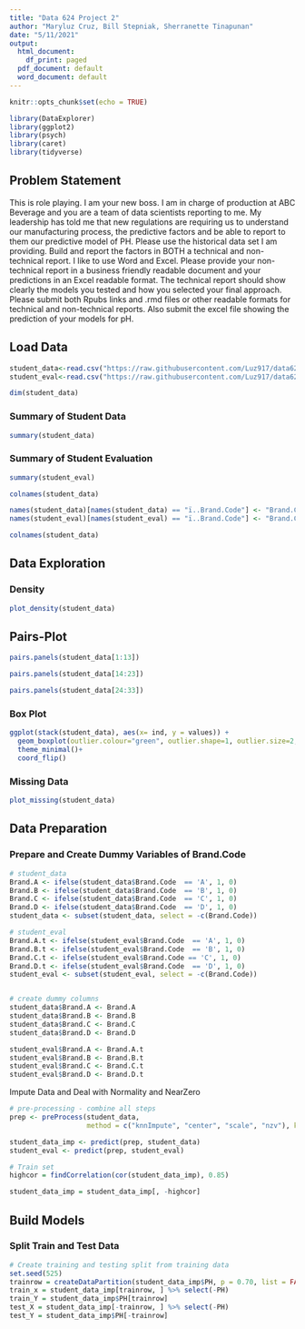 ---
title: "Data 624 Project 2"
author: "Maryluz Cruz, Bill Stepniak, Sherranette Tinapunan"
date: "5/11/2021"
output:
  html_document:
    df_print: paged
  pdf_document: default
  word_document: default
---

```{r setup, include=FALSE}
knitr::opts_chunk$set(echo = TRUE)
```

```{r message=FALSE, warning=FALSE}
library(DataExplorer)
library(ggplot2)
library(psych)
library(caret)
library(tidyverse)
```



## Problem Statement

This is role playing. I am your new boss. I am in charge of production at ABC Beverage and you are a team of data scientists reporting to me. My leadership has told me that new regulations are requiring us to understand our manufacturing process, the predictive factors and be able to report to them our predictive model of PH. Please use the historical data set I am providing. Build and report the factors in BOTH a technical and non-technical report. I like to use Word and Excel. Please provide your non-technical report in a business friendly readable document and your predictions in an Excel readable format. The technical report should show clearly the models you tested and how you selected your final approach. Please submit both Rpubs links and .rmd files or other readable formats for technical and non-technical reports. Also submit the excel file showing the prediction of your models for pH.


## Load Data 


```{r}
student_data<-read.csv("https://raw.githubusercontent.com/Luz917/data624project2/master/StudentData.csv")
student_eval<-read.csv("https://raw.githubusercontent.com/Luz917/data624project2/master/StudentEvaluation.csv")
```


```{r}
dim(student_data)
```


### Summary of Student Data

```{r}
summary(student_data)
```

### Summary of Student Evaluation 


```{r}
summary(student_eval)
```


```{r}
colnames(student_data)
```
```{r}
names(student_data)[names(student_data) == "ï..Brand.Code"] <- "Brand.Code"
names(student_eval)[names(student_eval) == "ï..Brand.Code"] <- "Brand.Code"
```

```{r}
colnames(student_data)
```

## Data Exploration

### Density

```{r}
plot_density(student_data)
```


## Pairs-Plot

```{r fig.height=8, fig.width=10}
pairs.panels(student_data[1:13])
```

```{r fig.height=8, fig.width=10}
pairs.panels(student_data[14:23])
```

```{r fig.height=8, fig.width=10}
pairs.panels(student_data[24:33])
```

### Box Plot


```{r fig.height=10, fig.width=10, message=FALSE, warning=FALSE}
ggplot(stack(student_data), aes(x= ind, y = values)) + 
  geom_boxplot(outlier.colour="green", outlier.shape=1, outlier.size=2,aes(fill=ind)) +
  theme_minimal()+
  coord_flip() 
```






### Missing Data 

```{r fig.height=5}
plot_missing(student_data)
```



## Data Preparation 

### Prepare and Create Dummy Variables of Brand.Code

```{r}
# student_data
Brand.A <- ifelse(student_data$Brand.Code  == 'A', 1, 0)
Brand.B <- ifelse(student_data$Brand.Code  == 'B', 1, 0)
Brand.C <- ifelse(student_data$Brand.Code  == 'C', 1, 0)
Brand.D <- ifelse(student_data$Brand.Code  == 'D', 1, 0)
student_data <- subset(student_data, select = -c(Brand.Code))

# student_eval
Brand.A.t <- ifelse(student_eval$Brand.Code  == 'A', 1, 0)
Brand.B.t <- ifelse(student_eval$Brand.Code  == 'B', 1, 0)
Brand.C.t <- ifelse(student_eval$Brand.Code == 'C', 1, 0)
Brand.D.t <- ifelse(student_eval$Brand.Code  == 'D', 1, 0)
student_eval <- subset(student_eval, select = -c(Brand.Code))


# create dummy columns 
student_data$Brand.A <- Brand.A
student_data$Brand.B <- Brand.B
student_data$Brand.C <- Brand.C
student_data$Brand.D <- Brand.D

student_eval$Brand.A <- Brand.A.t
student_eval$Brand.B <- Brand.B.t
student_eval$Brand.C <- Brand.C.t
student_eval$Brand.D <- Brand.D.t
```


Impute Data and Deal with Normality and NearZero 

```{r}
# pre-processing - combine all steps
prep <- preProcess(student_data, 
                   method = c("knnImpute", "center", "scale", "nzv"), k = 10)

student_data_imp <- predict(prep, student_data)
student_eval <- predict(prep, student_eval)
```


```{r}
# Train set
highcor = findCorrelation(cor(student_data_imp), 0.85)

student_data_imp = student_data_imp[, -highcor]
```

  

## Build Models   
  

### Split Train and Test Data 

```{r}
# Create training and testing split from training data
set.seed(525)
trainrow = createDataPartition(student_data_imp$PH, p = 0.70, list = FALSE)
train_x = student_data_imp[trainrow, ] %>% select(-PH)
train_Y = student_data_imp$PH[trainrow]
test_X = student_data_imp[-trainrow, ] %>% select(-PH)
test_Y = student_data_imp$PH[-trainrow]
```

























